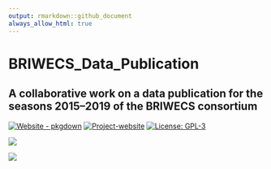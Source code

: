 ```yaml
---
output: rmarkdown::github_document
always_allow_html: true
---
```


<!-- README.md is generated from README.Rmd. Please edit that file -->

# BRIWECS_Data_Publication

## A collaborative work on a data publication for the seasons 2015–2019 of the BRIWECS consortium

[![Website - pkgdown](https://img.shields.io/badge/data-overview-blue)](https://tillrose.github.io/BRIWECS_Data_Publication/data_overview.html) [![Project-website](https://img.shields.io/badge/Project-website-darkgreen)](https://www.igps.uni-hannover.de/de/forschung/forschungsprojekte/detailansicht/projects/forschungsverbund-briwecs) [![License: GPL-3](https://img.shields.io/badge/License-GPL3-orange)](https://www.r-project.org/Licenses/)

![](https://github.com/tillrose/BRIWECS_Data_Publication/blob/main/figure/BRIWECS_logo.png){fig-align="right"}

![](https://github.com/tillrose/BRIWECS_Data_Publication/blob/main/figure/fig1.png){fig-align="center"}

